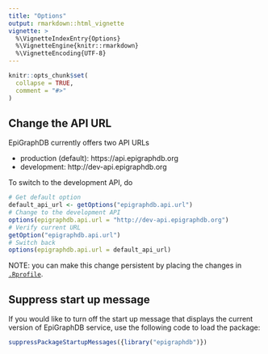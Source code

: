 ```yaml
---
title: "Options"
output: rmarkdown::html_vignette
vignette: >
  %\VignetteIndexEntry{Options}
  %\VignetteEngine{knitr::rmarkdown}
  %\VignetteEncoding{UTF-8}
---
```


```r
knitr::opts_chunk$set(
  collapse = TRUE,
  comment = "#>"
)
```

## Change the API URL

EpiGraphDB currently offers two API URLs

- production (default): https://api.epigraphdb.org
- development: http://dev-api.epigraphdb.org

To switch to the development API, do

```r
# Get default option
default_api_url <- getOptions("epigraphdb.api.url")
# Change to the development API
options(epigraphdb.api.url = "http://dev-api.epigraphdb.org")
# Verify current URL
getOption("epigraphdb.api.url")
# Switch back
options(epigraphdb.api.url = default_api_url)
```

NOTE: you can make this change persistent by placing the changes in
[`.Rprofile`](https://www.statmethods.net/interface/customizing.html).

## Suppress start up message

If you would like to turn off the start up message that displays the current version of EpiGraphDB service, use the following code to load the package:

```r
suppressPackageStartupMessages({library("epigraphdb")})
```
